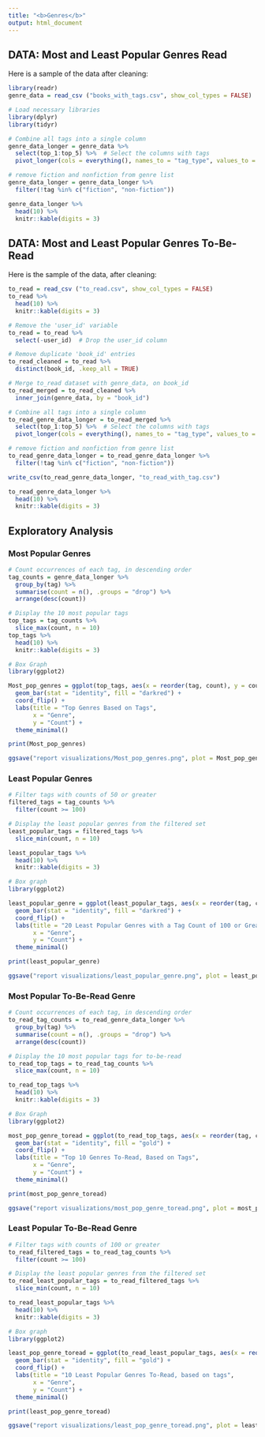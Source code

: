 ```yaml
---
title: "<b>Genres</b>"
output: html_document
---
```


## DATA: Most and Least Popular Genres Read
Here is a sample of the data after cleaning: 
```r
library(readr)
genre_data = read_csv ("books_with_tags.csv", show_col_types = FALSE)
```

```r
# Load necessary libraries
library(dplyr)
library(tidyr)

# Combine all tags into a single column
genre_data_longer = genre_data %>%
  select(top_1:top_5) %>%  # Select the columns with tags
  pivot_longer(cols = everything(), names_to = "tag_type", values_to = "tag") 

# remove fiction and nonfiction from genre list
genre_data_longer = genre_data_longer %>%
  filter(!tag %in% c("fiction", "non-fiction"))
```
```r
genre_data_longer %>% 
  head(10) %>% 
  knitr::kable(digits = 3)
```

## DATA: Most and Least Popular Genres To-Be-Read  
Here is the sample of the data, after cleaning: 
```r
to_read = read_csv ("to_read.csv", show_col_types = FALSE)
to_read %>% 
  head(10) %>% 
  knitr::kable(digits = 3)
```

```r
# Remove the 'user_id' variable
to_read = to_read %>%
  select(-user_id)  # Drop the user_id column

# Remove duplicate 'book_id' entries
to_read_cleaned = to_read %>%
  distinct(book_id, .keep_all = TRUE)

# Merge to_read dataset with genre_data, on book_id
to_read_merged = to_read_cleaned %>%
  inner_join(genre_data, by = "book_id")

# Combine all tags into a single column
to_read_genre_data_longer = to_read_merged %>%
  select(top_1:top_5) %>%  # Select the columns with tags
  pivot_longer(cols = everything(), names_to = "tag_type", values_to = "tag") 

# remove fiction and nonfiction from genre list
to_read_genre_data_longer = to_read_genre_data_longer %>%
  filter(!tag %in% c("fiction", "non-fiction"))

write_csv(to_read_genre_data_longer, "to_read_with_tag.csv")
```
```r
to_read_genre_data_longer %>% 
  head(10) %>% 
  knitr::kable(digits = 3)
```

## Exploratory Analysis 
### Most Popular Genres
```r
# Count occurrences of each tag, in descending order
tag_counts = genre_data_longer %>%
  group_by(tag) %>%
  summarise(count = n(), .groups = "drop") %>%
  arrange(desc(count))

# Display the 10 most popular tags
top_tags = tag_counts %>%
  slice_max(count, n = 10)
top_tags %>% 
  head(10) %>% 
  knitr::kable(digits = 3)

# Box Graph
library(ggplot2)

Most_pop_genres = ggplot(top_tags, aes(x = reorder(tag, count), y = count)) +
  geom_bar(stat = "identity", fill = "darkred") +
  coord_flip() +
  labs(title = "Top Genres Based on Tags",
       x = "Genre",
       y = "Count") +
  theme_minimal()

print(Most_pop_genres)

ggsave("report visualizations/Most_pop_genres.png", plot = Most_pop_genres, width = 10, height = 6)
```

### Least Popular Genres
```r
# Filter tags with counts of 50 or greater
filtered_tags = tag_counts %>%
  filter(count >= 100)

# Display the least popular genres from the filtered set
least_popular_tags = filtered_tags %>%
  slice_min(count, n = 10)

least_popular_tags %>% 
  head(10) %>% 
  knitr::kable(digits = 3)

# Box graph
library(ggplot2)

least_popular_genre = ggplot(least_popular_tags, aes(x = reorder(tag, count), y = count)) +
  geom_bar(stat = "identity", fill = "darkred") +
  coord_flip() +
  labs(title = "20 Least Popular Genres with a Tag Count of 100 or Greater",
       x = "Genre",
       y = "Count") +
  theme_minimal()

print(least_popular_genre)

ggsave("report visualizations/least_popular_genre.png", plot = least_popular_genre, width = 10, height = 6)

```

### Most Popular To-Be-Read Genre 
```r
# Count occurrences of each tag, in descending order
to_read_tag_counts = to_read_genre_data_longer %>%
  group_by(tag) %>%
  summarise(count = n(), .groups = "drop") %>%
  arrange(desc(count))

# Display the 10 most popular tags for to-be-read
to_read_top_tags = to_read_tag_counts %>%
  slice_max(count, n = 10)

to_read_top_tags %>% 
  head(10) %>% 
  knitr::kable(digits = 3)

# Box Graph
library(ggplot2)

most_pop_genre_toread = ggplot(to_read_top_tags, aes(x = reorder(tag, count), y = count)) +
  geom_bar(stat = "identity", fill = "gold") +
  coord_flip() +
  labs(title = "Top 10 Genres To-Read, Based on Tags",
       x = "Genre",
       y = "Count") +
  theme_minimal()

print(most_pop_genre_toread)

ggsave("report visualizations/most_pop_genre_toread.png", plot = most_pop_genre_toread, width = 10, height = 6)
```

### Least Popular To-Be-Read Genre  
```r
# Filter tags with counts of 100 or greater
to_read_filtered_tags = to_read_tag_counts %>%
  filter(count >= 100)

# Display the least popular genres from the filtered set
to_read_least_popular_tags = to_read_filtered_tags %>%
  slice_min(count, n = 10)

to_read_least_popular_tags %>% 
  head(10) %>% 
  knitr::kable(digits = 3)

# Box graph
library(ggplot2)

least_pop_genre_toread = ggplot(to_read_least_popular_tags, aes(x = reorder(tag, count), y = count)) +
  geom_bar(stat = "identity", fill = "gold") +
  coord_flip() +
  labs(title = "10 Least Popular Genres To-Read, based on tags",
       x = "Genre",
       y = "Count") +
  theme_minimal()

print(least_pop_genre_toread)

ggsave("report visualizations/least_pop_genre_toread.png", plot = least_pop_genre_toread, width = 10, height = 6)

```
